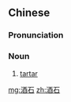==Chinese==
{{zh-forms}}

===Pronunciation===
{{zh-pron
|m=jiǔshí
|c=zau2 sek6
|cat=n
}}

===Noun===
{{zh-noun}}

# [[tartar]]

[[mg:酒石]]
[[zh:酒石]]